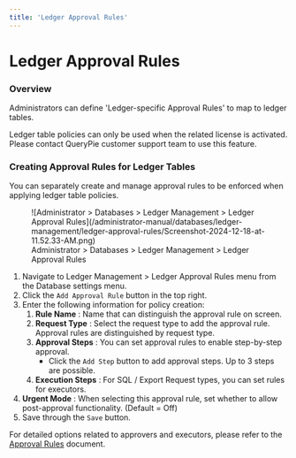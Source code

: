 ```yaml
---
title: 'Ledger Approval Rules'
---
```



# Ledger Approval Rules

### Overview

Administrators can define 'Ledger-specific Approval Rules' to map to ledger tables.

<Callout type="important">
Ledger table policies can only be used when the related license is activated. Please contact QueryPie customer support team to use this feature.
</Callout>

### Creating Approval Rules for Ledger Tables

You can separately create and manage approval rules to be enforced when applying ledger table policies.

<figure data-layout="center" data-align="center">
![Administrator &gt; Databases &gt; Ledger Management &gt; Ledger Approval Rules](/administrator-manual/databases/ledger-management/ledger-approval-rules/Screenshot-2024-12-18-at-11.52.33-AM.png)
<figcaption>
Administrator &gt; Databases &gt; Ledger Management &gt; Ledger Approval Rules
</figcaption>
</figure>

1. Navigate to Ledger Management &gt; Ledger Approval Rules menu from the Database settings menu.
2. Click the `Add Approval Rule` button in the top right.
3. Enter the following information for policy creation:
    1.  **Rule Name**  : Name that can distinguish the approval rule on screen.
    2.  **Request Type**  : Select the request type to add the approval rule. Approval rules are distinguished by request type.
    3.  **Approval Steps**  : You can set approval rules to enable step-by-step approval. 
        * Click the `Add Step` button to add approval steps. Up to 3 steps are possible.
    4.  **Execution Steps**  : For SQL / Export Request types, you can set rules for executors. 
4.  **Urgent Mode**  : When selecting this approval rule, set whether to allow post-approval functionality. (Default = Off)
5. Save through the `Save` button.

For detailed options related to approvers and executors, please refer to the [Approval Rules](../../general/workflow-management/approval-rules) document.
